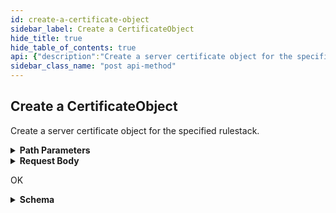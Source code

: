 ```yaml
---
id: create-a-certificate-object
sidebar_label: Create a CertificateObject
hide_title: true
hide_table_of_contents: true
api: {"description":"Create a server certificate object for the specified rulestack.\n","operationId":"post-v1-config-rulestacks-rulestackname-certificates","parameters":[{"description":"The name of the rulestack.\n","in":"path","name":"rulestackname","required":true,"schema":{"type":"string"}}],"requestBody":{"content":{"application/json":{"schema":{"additionalProperties":false,"properties":{"AuditComment":{"description":"Audit remarks.\n","maxLength":512,"title":"Auditcomment","type":"string"},"CertificateSelfSigned":{"default":false,"description":"A self-signed root CA certificate.\n","title":"Certificateselfsigned","type":"boolean"},"CertificateSignerArn":{"description":"Certificate Signer ARN       \n","title":"Certificatesignerarn","type":"string"},"Description":{"description":"A description of the certificate object.\n","maxLength":512,"title":"Description","type":"string"},"Name":{"maxLength":63,"minLength":1,"pattern":"^[a-zA-Z0-9-]+$","title":"Name","type":"string"}},"required":["Name"],"title":"CreateCertificateObjectRequest","type":"object"}}}},"responses":{"200":{"content":{"application/json":{"schema":{"additionalProperties":false,"properties":{"Response":{"additionalProperties":false,"properties":{"CertificateObjectEntry":{"additionalProperties":false,"properties":{"AuditComment":{"description":"Audit remarks.\n","title":"Auditcomment","type":"string"},"CertificateSelfSigned":{"description":"A self-signed root CA certificate.\n","title":"Certificateselfsigned","type":"boolean"},"CertificateSignerArn":{"description":"Certificate signer ARN. \n","title":"Certificatesignerarn","type":"string"},"Description":{"description":"A description of certificate object.\n","title":"Description","type":"string"},"UpdateToken":{"description":"Refresh token.    \n","title":"Updatetoken","type":"string"}},"title":"CertificateDetails","type":"object"},"Name":{"description":"Name of the certificate object entry.    \n","title":"Name","type":"string"},"RuleStackName":{"description":"Name of the rulestack. \n","title":"Rulestackname","type":"string"}},"title":"ResponseData","type":"object"},"ResponseStatus":{"additionalProperties":false,"properties":{"ErrorCode":{"default":0,"description":"Default value of a successful response is 0. Any other number indicates an error code.  \n\n400—HTTP bad request\n* InvalidRequestException—Operation failed due to invalid request. For example, unsupported parameter name or value in the request.\n* LimitExceededException—Operation failed due to violation in limit settings.\n* ThrottlingException—Operation failed due to throttling limitations.\n* AccessDeniedException—You do not have sufficient access to perform this action.\n\n500—Bad request \n* InternalServerError—Your request is valid but Cloud NGFW could not perform the operation due to a system issue.\n* InsufficientCapacityException—AWS currently does not have enough capacity to fulfill your request.\n","title":"Errorcode","type":"integer"},"Reason":{"description":"The error description.\n","title":"Reason","type":"string"}},"title":"Result","type":"object"}},"title":"CreateCertificateObjectResponse","type":"object"}}},"description":"OK"}},"tags":["ManageCertificateObjects"],"method":"post","path":"/v1/config/rulestacks/{rulestackname}/certificates","servers":[{"url":"https://api.us-east-1.aws.cloudngfw.paloaltonetworks.com"}],"jsonRequestBodyExample":{"AuditComment":"string","CertificateSelfSigned":false,"CertificateSignerArn":"string","Description":"string","Name":"string"},"info":{"contact":{},"description":"Cloud NGFW uses certificates to access an intelligent feed and to enable outbound decryption. These certificates are stored in the [AWS Secrets Manager](https://docs.aws.amazon.com/secretsmanager/latest/userguide/intro.html). \n","title":"Manage Certificate Objects","version":"1.0.0"},"postman":{"name":"Create a CertificateObject","description":{"content":"Create a server certificate object for the specified rulestack.\n","type":"text/plain"},"url":{"path":["v1","config","rulestacks",":rulestackname","certificates"],"host":["{{baseUrl}}"],"query":[],"variable":[{"disabled":false,"description":{"content":"(Required) The name of the rulestack.\n","type":"text/plain"},"type":"any","value":"","key":"rulestackname"}]},"header":[{"key":"Content-Type","value":"application/json"},{"key":"Accept","value":"application/json"}],"method":"POST","body":{"mode":"raw","raw":"\"\"","options":{"raw":{"language":"json"}}}}}
sidebar_class_name: "post api-method"
---
```



## Create a CertificateObject



Create a server certificate object for the specified rulestack.


<details style={{"marginBottom":"1rem"}}><summary style={{}}><strong>Path Parameters</strong></summary><div><ul><ParamsItem className={"paramsItem"} param={{"description":"The name of the rulestack.\n","in":"path","name":"rulestackname","required":true,"schema":{"type":"string"}}}></ParamsItem></ul></div></details><details style={{}}><summary style={{"textAlign":"left"}}><strong>Request Body</strong></summary><div style={{"textAlign":"left","marginLeft":"1rem"}}></div><ul style={{"marginLeft":"1rem"}}><SchemaItem collapsible={false} name={"AuditComment"} required={false} schemaDescription={"Audit remarks.\n"} schemaName={"Auditcomment"} qualifierMessage={"**Possible values:** length ≤ 512"}></SchemaItem><SchemaItem collapsible={false} name={"CertificateSelfSigned"} required={false} schemaDescription={"A self-signed root CA certificate.\n"} schemaName={"Certificateselfsigned"} qualifierMessage={undefined}></SchemaItem><SchemaItem collapsible={false} name={"CertificateSignerArn"} required={false} schemaDescription={"Certificate Signer ARN       \n"} schemaName={"Certificatesignerarn"} qualifierMessage={undefined}></SchemaItem><SchemaItem collapsible={false} name={"Description"} required={false} schemaDescription={"A description of the certificate object.\n"} schemaName={"Description"} qualifierMessage={"**Possible values:** length ≤ 512"}></SchemaItem><SchemaItem collapsible={false} name={"Name"} required={true} schemaDescription={undefined} schemaName={"Name"} qualifierMessage={"**Possible values:** 1 ≤ length ≤ 63, Value must match regular expression `^[a-zA-Z0-9-]+$`"}></SchemaItem></ul></details><div><Tabs><TabItem label={"200"} value={"200"}><div>

OK

</div><div><details style={{}}><summary style={{"textAlign":"left"}}><strong>Schema</strong></summary><div style={{"textAlign":"left","marginLeft":"1rem"}}></div><ul style={{"marginLeft":"1rem"}}><SchemaItem collapsible={true} className={"schemaItem"}><details style={{}}><summary style={{}}><strong>Response</strong><span style={{"opacity":"0.6"}}> object</span></summary><div style={{"marginLeft":"1rem"}}><ul><SchemaItem collapsible={true} className={"schemaItem"}><details style={{}}><summary style={{}}><strong>CertificateObjectEntry</strong><span style={{"opacity":"0.6"}}> object</span></summary><div style={{"marginLeft":"1rem"}}><ul><SchemaItem collapsible={false} name={"AuditComment"} required={false} schemaDescription={"Audit remarks.\n"} schemaName={"Auditcomment"} qualifierMessage={undefined}></SchemaItem><SchemaItem collapsible={false} name={"CertificateSelfSigned"} required={false} schemaDescription={"A self-signed root CA certificate.\n"} schemaName={"Certificateselfsigned"} qualifierMessage={undefined}></SchemaItem><SchemaItem collapsible={false} name={"CertificateSignerArn"} required={false} schemaDescription={"Certificate signer ARN. \n"} schemaName={"Certificatesignerarn"} qualifierMessage={undefined}></SchemaItem><SchemaItem collapsible={false} name={"Description"} required={false} schemaDescription={"A description of certificate object.\n"} schemaName={"Description"} qualifierMessage={undefined}></SchemaItem><SchemaItem collapsible={false} name={"UpdateToken"} required={false} schemaDescription={"Refresh token.    \n"} schemaName={"Updatetoken"} qualifierMessage={undefined}></SchemaItem></ul></div></details></SchemaItem><SchemaItem collapsible={false} name={"Name"} required={false} schemaDescription={"Name of the certificate object entry.    \n"} schemaName={"Name"} qualifierMessage={undefined}></SchemaItem><SchemaItem collapsible={false} name={"RuleStackName"} required={false} schemaDescription={"Name of the rulestack. \n"} schemaName={"Rulestackname"} qualifierMessage={undefined}></SchemaItem></ul></div></details></SchemaItem><SchemaItem collapsible={true} className={"schemaItem"}><details style={{}}><summary style={{}}><strong>ResponseStatus</strong><span style={{"opacity":"0.6"}}> object</span></summary><div style={{"marginLeft":"1rem"}}><ul><SchemaItem collapsible={false} name={"ErrorCode"} required={false} schemaDescription={"Default value of a successful response is 0. Any other number indicates an error code.  \n\n400—HTTP bad request\n* InvalidRequestException—Operation failed due to invalid request. For example, unsupported parameter name or value in the request.\n* LimitExceededException—Operation failed due to violation in limit settings.\n* ThrottlingException—Operation failed due to throttling limitations.\n* AccessDeniedException—You do not have sufficient access to perform this action.\n\n500—Bad request \n* InternalServerError—Your request is valid but Cloud NGFW could not perform the operation due to a system issue.\n* InsufficientCapacityException—AWS currently does not have enough capacity to fulfill your request.\n"} schemaName={"Errorcode"} qualifierMessage={undefined}></SchemaItem><SchemaItem collapsible={false} name={"Reason"} required={false} schemaDescription={"The error description.\n"} schemaName={"Reason"} qualifierMessage={undefined}></SchemaItem></ul></div></details></SchemaItem></ul></details></div></TabItem></Tabs></div>
      